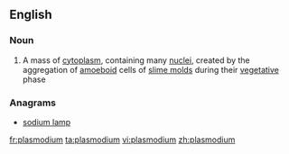 {{also|Plasmodium}}
==English==

===Noun===
{{en-noun|plasmodia}}

# {{biology}} A mass of [[cytoplasm]], containing many [[nucleus|nuclei]], created by the aggregation of [[amoeboid]] cells of [[slime mold]]s during their [[vegetative]] phase

===Anagrams===
* [[sodium lamp#English|sodium lamp]]

[[fr:plasmodium]]
[[ta:plasmodium]]
[[vi:plasmodium]]
[[zh:plasmodium]]